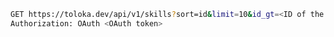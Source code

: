 ```bash
GET https://toloka.dev/api/v1/skills?sort=id&limit=10&id_gt=<ID of the last skill from the previous response>
Authorization: OAuth <OAuth token>
```